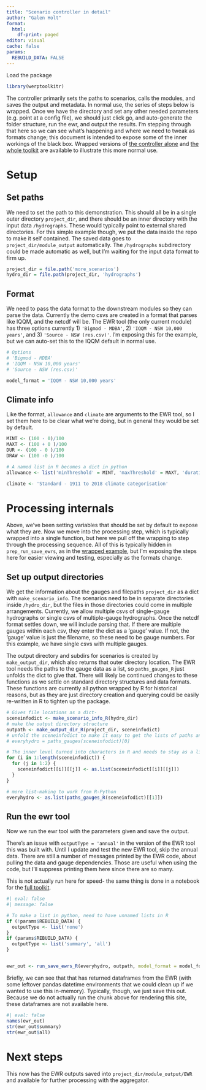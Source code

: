 ```yaml
---
title: "Scenario controller in detail"
author: "Galen Holt"
format:
  html:
    df-print: paged
editor: visual
cache: false
params:
  REBUILD_DATA: FALSE
---
```


Load the package

```r
library(werptoolkitr)
```

The controller primarily sets the paths to scenarios, calls the modules, and saves the output and metadata. In normal use, the series of steps below is wrapped. Once we have the directory and set any other needed parameters (e.g. point at a config file), we should just click go, and auto-generate the folder structure, run the ewr, and output the results. I'm stepping through that here so we can see what's happening and where we need to tweak as formats change; this document is intended to expose some of the inner workings of the black box. Wrapped versions of [the controller alone](controller_ewr_wrapped.qmd) and [the whole toolkit](../full_toolkit/full_toolkit_overview.qmd) are available to illustrate this more normal use.

# Setup

## Set paths

We need to set the path to this demonstration. This should all be in a single outer directory `project_dir`, and there should be an inner directory with the input data `/hydrographs`. These would typically point to external shared directories. For this simple example though, we put the data inside the repo to make it self contained. The saved data goes to `project_dir/module_output` automatically. The `/hydrographs` subdirectory could be made automatic as well, but I'm waiting for the input data format to firm up.

```r
project_dir = file.path('more_scenarios')
hydro_dir = file.path(project_dir, 'hydrographs')
```

## Format

We need to pass the data format to the downstream modules so they can parse the data. Currently the demo csvs are created in a format that parses like IQQM, and the netcdf will be. The EWR tool (the only current module) has three options currently 1) `'Bigmod - MDBA'`, 2) `'IQQM - NSW 10,000 years'`, and 3) `'Source - NSW (res.csv)'`. I'm exposing this for the example, but we can auto-set this to the IQQM default in normal use.

```r
# Options
# 'Bigmod - MDBA'
# 'IQQM - NSW 10,000 years'
# 'Source - NSW (res.csv)'

model_format = 'IQQM - NSW 10,000 years'
```

## Climate info

Like the format, `allowance` and `climate` are arguments to the EWR tool, so I set them here to be clear what we're doing, but in general they would be set by default.

```r
MINT <- (100 - 0)/100
MAXT <- (100 + 0 )/100
DUR <- (100 - 0 )/100
DRAW <- (100 -0 )/100

# A named list in R becomes a dict in python
allowance <- list('minThreshold' = MINT, 'maxThreshold' = MAXT, 'duration' = DUR, 'drawdown' = DRAW)

climate <- 'Standard - 1911 to 2018 climate categorisation'
```

# Processing internals

Above, we've been setting variables that should be set by default to expose what they are. Now we move into the processing step, which is typically wrapped into a single function, but here we pull off the wrapping to step through the processing sequence. All of this is typically hidden in `prep_run_save_ewrs`, as in the [wrapped example](controller_ewr_wrapped.qmd), but I'm exposing the steps here for easier viewing and testing, especially as the formats change.

## Set up output directories

We get the information about the gauges and filepaths `project_dir` as a dict with `make_scenario_info`. The scenarios need to be in separate directories inside `/hydro_dir`, but the files in those directories could come in multiple arrangements. Currently, we allow multiple csvs of single-gauge hydrographs or single csvs of multiple-gauge hydrographs. Once the netcdf format settles down, we will include parsing that. If there are multiple gauges within each csv, they enter the dict as a 'gauge' value. If not, the 'gauge' value is just the filename, so these need to be gauge numbers. For this example, we have single csvs with multiple gauges.

The output directory and subdirs for scenarios is created by `make_output_dir`, which also returns that outer directory location. The EWR tool needs the paths to the gauge data as a list, so `paths_gauges_R` just unfolds the dict to give that. There will likely be continued changes to these functions as we settle on standard directory structures and data formats. These functions are currently all python wrapped by R for historical reasons, but as they are just directory creation and querying could be easily re-written in R to tighten up the package.

```r
# Gives file locations as a dict- 
sceneinfodict <- make_scenario_info_R(hydro_dir)
# make the output directory structure
outpath <- make_output_dir_R(project_dir, sceneinfodict)
# unfold the sceneinfodict to make it easy to get the lists of paths and gauges
# everyhydro = paths_gauges(sceneinfodict)[0]

# The inner level turned into characters in R and needs to stay as a list. This is annoying but needed *only in R*
for (i in 1:length(sceneinfodict)) {
  for (j in 1:2) {
    sceneinfodict[[i]][[j]] <- as.list(sceneinfodict[[i]][[j]])
  }
}

# more list-making to work from R-Python
everyhydro <- as.list(paths_gauges_R(sceneinfodict)[[1]])
```

## Run the ewr tool

Now we run the ewr tool with the parameters given and save the output.

There's an issue with `outputType = 'annual'` in the version of the EWR tool this was built with. Until I update and test the new EWR tool, skip the annual data. There are still a number of messages printed by the EWR code, about pulling the data and gauge dependencies. Those are useful when using the code, but I'll suppress printing them here since there are so many.

This is not actually run here for speed- the same thing is done in a notebook for the [full toolkit](../full_toolkit/WERP_toolkit_save_steps.qmd). 

```r
#| eval: false
#| message: false

# To make a list in python, need to have unnamed lists in R
if (!params$REBUILD_DATA) {
  outputType <- list('none')
}
if (params$REBUILD_DATA) {
  outputType <- list('summary', 'all')
}


ewr_out <- run_save_ewrs_R(everyhydro, outpath, model_format = model_format, allowance = allowance, climate = climate, outputType = outputType, datesuffix = FALSE, returnType = list('summary', 'all'))

```

Briefly, we can see that that has returned dataframes from the EWR (with some leftover pandas datetime environments that we could clean up if we wanted to use this in-memory). Typically, though, we just save this out. Because we do not actually run the chunk above for rendering this site, these dataframes are not available here.

```r
#| eval: false
names(ewr_out)
str(ewr_out$summary)
str(ewr_out$all)
```

# Next steps

This now has the EWR outputs saved into `project_dir/module_output/EWR` and available for further processing with the aggregator.
